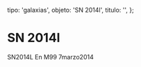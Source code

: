 
  tipo: 'galaxias',
  objeto: 'SN 2014l',
  titulo: '',
};

# SN 2014l

<Imagen
  src="registro/sn2014-l_20140307_1_sn2014l_20140307_i88.jpg"
  fecha="20140307"
/>

SN2014L En M99 7marzo2014